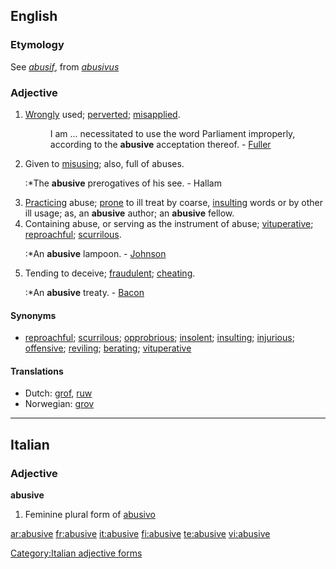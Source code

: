 ==English==

===Etymology===
See {{F.}} ''[[abusif]]'', from {{L.}} ''[[abusivus]]''

===Adjective===
{{en-adj}}

# [[wrongly|Wrongly]] used; [[perverted]]; [[misapplied]].
#:I am ... necessitated to use the word Parliament improperly, according to the '''abusive''' acceptation thereof. - [[Fuller]]
# {{archaic}} Given to [[misusing]]; also, full of abuses.
#:*The '''abusive''' prerogatives of his see. - Hallam
# [[practicing|Practicing]] abuse; [[prone]] to ill treat by coarse, [[insulting]] words or by other ill usage; as, an '''abusive''' author; an '''abusive''' fellow.
# Containing abuse, or serving as the instrument of abuse; [[vituperative]]; [[reproachful]]; [[scurrilous]].
#:*An '''abusive''' lampoon. - [[Johnson]]
# {{obsolete}} Tending to deceive; [[fraudulent]]; [[cheating]].
#:*An '''abusive''' treaty. - [[Bacon]]

====Synonyms====
*[[reproachful]]; [[scurrilous]]; [[opprobrious]]; [[insolent]]; [[insulting]]; [[injurious]]; [[offensive]]; [[reviling]]; [[berate| berating]]; [[vituperative]]

====Translations====
*Dutch: [[grof]], [[ruw]]
*Norwegian: [[grov]]

----

==Italian==

===Adjective===
'''abusive''' {{f}}

# Feminine plural form of [[abusivo]]

[[Category:Italian adjective forms]]

[[ar:abusive]]
[[fr:abusive]]
[[it:abusive]]
[[fi:abusive]]
[[te:abusive]]
[[vi:abusive]]